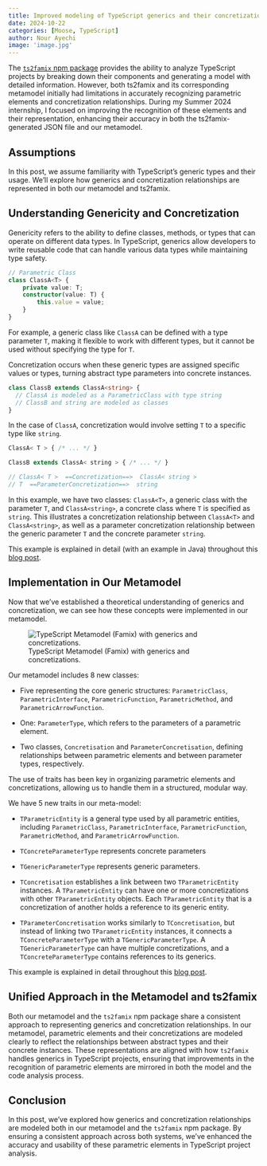 ```yaml
---
title: Improved modeling of TypeScript generics and their concretizations
date: 2024-10-22
categories: [Moose, TypeScript]
author: Nour Ayechi
image: 'image.jpg'
---
```


The [`ts2famix` npm package](../typescript-in-moose/) provides the ability to analyze TypeScript projects by breaking down their components and generating a model with detailed information. However, both ts2famix and its corresponding metamodel initially had limitations in accurately recognizing parametric elements and concretization relationships. During my Summer 2024 internship, I focused on improving the recognition of these elements and their representation, enhancing their accuracy in both the ts2famix-generated JSON file and our metamodel.

## Assumptions

In this post, we assume familiarity with TypeScript's generic types and their usage. We'll explore how generics and concretization relationships are represented in both our metamodel and ts2famix.

## Understanding Genericity and Concretization

Genericity refers to the ability to define classes, methods, or types that can operate on different data types. In TypeScript, generics allow developers to write reusable code that can handle various data types while maintaining type safety. 

```typescript
// Parametric Class
class ClassA<T> {
    private value: T;
    constructor(value: T) {
        this.value = value;
    }
}
```

For example, a generic class like `ClassA` can be defined with a type parameter `T`, making it flexible to work with different types, but it cannot be used without specifying the type for `T`.

Concretization occurs when these generic types are assigned specific values or types, turning abstract type parameters into concrete instances. 

```typescript
class ClassB extends ClassA<string> {
  // ClassA is modeled as a ParametricClass with type string
  // ClassB and string are modeled as classes
}
```

In the case of `ClassA`, concretization would involve setting `T` to a specific type like `string`.

```typescript
ClassA< T > { /* ... */ }

ClassB extends ClassA< string > { /* ... */ }

// ClassA< T >  ==Concretization==>  ClassA< string >
// T  ==ParameterConcretization==>  string

```

In this example, we have two classes: `ClassA<T>`, a generic class with the parameter `T`, and `ClassA<string>`, a concrete class where `T` is specified as `string`. This illustrates a concretization relationship between `ClassA<T>` and `ClassA<string>`, as well as a parameter concretization relationship between the generic parameter `T` and the concrete parameter `string`.

::: {.callout-note}
This example is explained in detail (with an example in Java) throughout this [blog post](https://modularmoose.org/posts/2023-07-13-parametric).
:::

## Implementation in Our Metamodel

Now that we've established a theoretical understanding of generics and concretization, we can see how these concepts were implemented in our metamodel. 

![TypeScript Metamodel (Famix) with generics and concretizations.](model.png)

Our metamodel includes 8 new classes: 

 - Five representing the core generic structures: `ParametricClass`, `ParametricInterface`, `ParametricFunction`, `ParametricMethod`, and `ParametricArrowFunction`.

 - One: `ParameterType`, which refers to the parameters of a parametric element.

 - Two classes, `Concretisation` and `ParameterConcretisation`, defining relationships between parametric elements and between parameter types, respectively.

The use of traits has been key in organizing parametric elements and concretizations, allowing us to handle them in a structured, modular way. 

We have 5 new traits in our meta-model:

 - `TParametricEntity` is a general type used by all parametric entities, including `ParametricClass`, `ParametricInterface`, `ParametricFunction`, `ParametricMethod`, and `ParametricArrowFunction`.

 - `TConcreteParameterType` represents concrete parameters 
 
 - `TGenericParameterType` represents generic parameters.  

 - `TConcretisation` establishes a link between two `TParametricEntity` instances. A `TParametricEntity` can have one or more concretizations with other `TParametricEntity` objects. Each `TParametricEntity` that is a concretization of another holds a reference to its generic entity.  

 - `TParameterConcretisation` works similarly to `TConcretisation`, but instead of linking two `TParametricEntity` instances, it connects a `TConcreteParameterType` with a `TGenericParameterType`. A `TGenericParameterType` can have multiple concretizations, and a `TConcreteParameterType` contains references to its generics.

::: {.callout-note}
This example is explained in detail throughout this [blog post](https://modularmoose.org/moose-wiki/Developers/predefinedEntities#genericity).
:::

## Unified Approach in the Metamodel and ts2famix

Both our metamodel and the `ts2famix` npm package share a consistent approach to representing generics and concretization relationships.
In our metamodel, parametric elements and their concretizations are modeled clearly to reflect the relationships between abstract types and their concrete instances.
These representations are aligned with how `ts2famix` handles generics in TypeScript projects, ensuring that improvements in the recognition of parametric elements are mirrored in both the model and the code analysis process.

## Conclusion

In this post, we've explored how generics and concretization relationships are modeled both in our metamodel and the `ts2famix` npm package. By ensuring a consistent approach across both systems, we've enhanced the accuracy and usability of these parametric elements in TypeScript project analysis.
